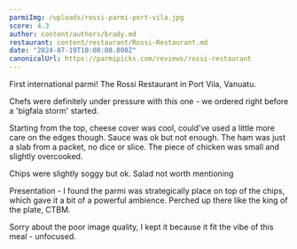 ```yaml
---
parmiImg: /uploads/rossi-parmi-port-vila.jpg
score: 4.3
author: content/authors/brady.md
restaurant: content/restaurant/Rossi-Restaurant.md
date: "2024-07-19T10:00:00.000Z"
canonicalUrl: https://parmipicks.com/reviews/rossi-restaurant
---
```


First international parmi! The Rossi Restaurant in Port Vila, Vanuatu.

Chefs were definitely under pressure with this one - we ordered right before a 'bigfala storm' started.

Starting from the top, cheese cover was cool, could've used a little more care on the edges though.
Sauce was ok but not enough. The ham was just a slab from a packet, no dice or slice.
The piece of chicken was small and slightly overcooked.

Chips were slightly soggy but ok.
Salad not worth mentioning

Presentation - I found the parmi was strategically place on top of the chips, which gave it a bit of a powerful ambience. Perched up there like the king of the plate, CTBM.

Sorry about the poor image quality, I kept it because it fit the vibe of this meal - unfocused.